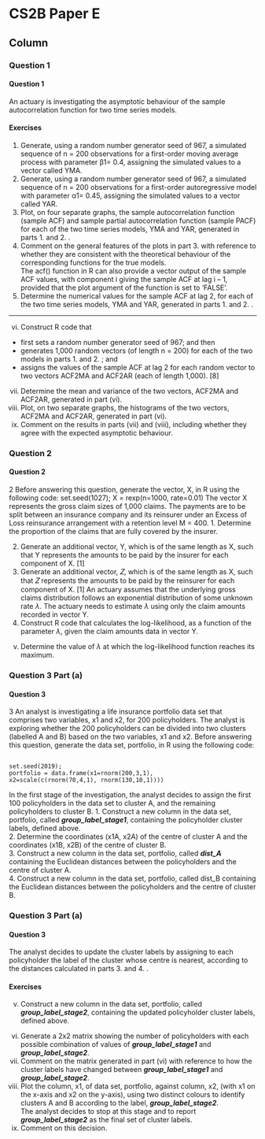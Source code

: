 
CS2B Paper E {data-navmenu="R for Risk Modelling and Survival Analysis"}
==============================================================

Column  {.tabset}
--------------------------------

### Question 1
<h4> Question 1</h4>
An actuary is investigating the asymptotic behaviour of the sample autocorrelation 
function for two time series models. 

#### Exercises

1.  Generate, using a random number generator seed of 967, a simulated sequence 
of n = 200 observations for a first-order moving average process with 
parameter β1= 0.4, assigning the simulated values to a vector called YMA. 
2.  Generate, using a random number generator seed of 967, a simulated sequence 
of n = 200 observations for a first-order autoregressive model with parameter 
α1= 0.45, assigning the simulated values to a vector called YAR.  
3.  Plot, on four separate graphs, the sample autocorrelation function (sample 
ACF) and sample partial autocorrelation function (sample PACF) for each of 
the two time series models, YMA and YAR, generated in parts 1.  and 2. .  
4.  Comment on the general features of the plots in part 3. with reference to 
whether they are consistent with the theoretical behaviour of the 
corresponding functions for the true models.  
The acf() function in R can also provide a vector output of the sample ACF values, 
with component i giving the sample ACF at lag i – 1, provided that the plot argument 
of the function is set to ‘FALSE’. 
5. Determine the numerical values for the sample ACF at lag 2, for each of the 
two time series models, YMA and YAR, generated in parts 1.  and 2. .  

---------------------------------

(vi) Construct R code that 
* first sets a random number generator seed of 967; and then
* generates 1,000 random vectors (of length n = 200) for each of the two
models in parts 1.  and 2. ; and
* assigns the values of the sample ACF at lag 2 for each random vector to
two vectors ACF2MA and ACF2AR (each of length 1,000).
[8]
(vii) Determine the mean and variance of the two vectors, ACF2MA and ACF2AR, 
generated in part (vi). 
(viii) Plot, on two separate graphs, the histograms of the two vectors, ACF2MA and 
ACF2AR, generated in part (vi).  
(ix) Comment on the results in parts (vii) and (viii), including whether they agree 
with the expected asymptotic behaviour.  

### Question 2
<h4> Question 2</h4>
2 Before answering this question, generate the vector, X, in R using the following code:
set.seed(1027); X = rexp(n=1000, rate=0.01)
The vector X represents the gross claim sizes of 1,000 claims. The payments are to be 
split between an insurance company and its reinsurer under an Excess of Loss 
reinsurance arrangement with a retention level M = 400. 
1.  Determine the proportion of the claims that are fully covered by the insurer. 

2.  Generate an additional vector, Y, which is of the same length as X, such that Y
represents the amounts to be paid by the insurer for each component of X. [1] 
3.  Generate an additional vector, 𝑍, which is of the same length as X, such that 𝑍
represents the amounts to be paid by the reinsurer for each component of X. 
[1]
An actuary assumes that the underlying gross claims distribution follows an 
exponential distribution of some unknown rate $\lambda$. The actuary needs to estimate $\lambda$ 
using only the claim amounts recorded in vector Y. 
4.  Construct R code that calculates the log-likelihood, as a function of the 
parameter $\lambda$, given the claim amounts data in vector Y.  
(v) Determine the value of $\lambda$ at which the log-likelihood function reaches its 
maximum. 

### Question 3 Part (a)
<h4> Question 3</h4>

3 An analyst is investigating a life insurance portfolio data set that comprises two 
variables, x1 and x2, for 200 policyholders. The analyst is exploring whether the 200 
policyholders can be divided into two clusters (labelled A and B) based on the two 
variables, x1 and x2. 
Before answering this question, generate the data set, portfolio, in R using the 
following code: 
<pre><code>
set.seed(2019); 
portfolio = data.frame(x1=rnorm(200,3,1), 
x2=scale(c(rnorm(70,4,1), rnorm(130,10,1)))) 
</code></pre>
In the first stage of the investigation, the analyst decides to assign the first 100 
policyholders in the data set to cluster A, and the remaining policyholders to cluster B. 
1.  Construct a new column in the data set, portfolio, called ***group_label_stage1***, 
containing the policyholder cluster labels, defined above.  
2.  Determine the coordinates (x1A, x2A) of the centre of cluster A and the 
coordinates (x1B, x2B) of the centre of cluster B.  
3.  Construct a new column in the data set, portfolio, called ***dist_A*** containing the 
Euclidean distances between the policyholders and the centre of cluster A.  
4.  Construct a new column in the data set, portfolio, called dist_B containing the 
Euclidean distances between the policyholders and the centre of cluster B.  

### Question 3 Part (a)
<h4> Question 3</h4>

The analyst decides to update the cluster labels by assigning to each policyholder the 
label of the cluster whose centre is nearest, according to the distances calculated in 
parts 3.  and 4. . 

#### Exercises

(v) Construct a new column in the data set, portfolio, called ***group_label_stage2***, 
containing the updated policyholder cluster labels, defined above.  
(vi) Generate a 2x2 matrix showing the number of policyholders with each 
possible combination of values of ***group_label_stage1*** and 
***group_label_stage2***.  
(vii) Comment on the matrix generated in part (vi) with reference to how the cluster 
labels have changed between ***group_label_stage1*** and ***group_label_stage2***.  
(viii) Plot the column, x1, of data set, portfolio, against column, x2, (with x1 on the 
x-axis and x2 on the y-axis), using two distinct colours to identify clusters A
and B according to the label, ***group_label_stage2***.  
The analyst decides to stop at this stage and to report ***group_label_stage2*** as the final 
set of cluster labels. 
(ix) Comment on this decision.  
